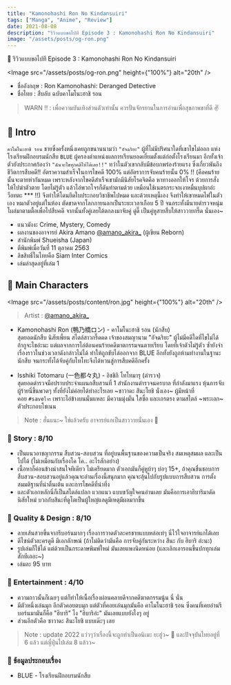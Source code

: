 ```yaml
---
title: "Kamonohashi Ron No Kindansuiri"
tags: ["Manga", "Anime", "Review"]
date: 2021-08-08
description: "รีวิวแบบขอไปที Episode 3 : Kamonohashi Ron No Kindansuiri"
image: "/assets/posts/og-ron.png"
---
```


📑 รีวิวแบบขอไปที Episode 3 : Kamonohashi Ron No Kindansuiri  <br />

<Image
  src="/assets/posts/og-ron.png"
  height={"100%"}
  alt="20th"
/>

<Space h="sm" />

- ชื่ออังกฤษ : Ron Kamonohashi: Deranged Detective
- ชื่อไทย : สืบลับ ฉบับคาโมโนะฮาชิ รอน 

<Space h="sm" />

> WARN ‼️ : เพื่อความบันเทิงส่วนตัวเท่านั้น ควรปั่นจักรยานในการอ่านเพื่อสุขภาพขาที่ดี ✌️

<Space h="sm" />

## 📌 Intro

`คาโมโนะฮาชิ รอน` ชายซึ่งครั้งหนึ่งเคยถูกขนานนามว่า `"อัจฉริยะ"` ผู้ที่ไม่มีปริศนาใดที่เขาไขไม่ออก แห่งโรงเรียนฝึกอบรมนักสืบ `BLUE`
ผู้ครองตำแหน่งผลการเรียนยอดเยี่ยมตั้งแต่ก่อตั้งโรงเรียนมา อีกทั้งเจ้าตัวยังประกาศก้องว่า `"ฉันจะไขทุกคดีให้ได้เลย!!"` 
ทว่าในตัวเขากลับมีข้อบกพร่องร้ายแรง ซึ่งเกี่ยวพันถึงชีวิตการสืบคดี!! อัตราความสำเร็จในการไขคดี 100% แต่อัตราการจับคนร้ายนั้น 0% !! (คือคนร้ายนั้นจะตายห่ากันหมด 
เพราะหลังจากไขคดีสำเร็จเขามักมีนิสัยโรคจิตคือ หาทางออกให้โจร ด้วยการสั่งให้ไปฆ่าตัวตาย โดยไม่รู้ตัว แล้วไอ่พวกโจรก็ดันทำตามด้วย เหมือนใช้เนตรกระจกเงาหมื่นบุปผาอ่ะ ว็อทตะ *** !!)
จึงทำให้โดนยึดใบประกอบวิชาชีพไปหมด และด้วยเหตุนี้เอง จึงทำให้เขาหมดไฟในตัวเอง หมกตัวอยู่แต่ในห้อง ตัดขาดจากโลกภายนอกเป็นระยะเวลาเกือบ 5 ปี จนกระทั้งมีนายตำรวจหนุ่มโผล่มาตามตื้อเพื่อไปสืบคดี 
จากนั้นทั้งคู่เลยได้ตกลงมาจับคู่ ดู๋ดี๊ เป็นคู่หูสายสืบให้สาววายกรี๊ด นั่นเอง~

- แนวมังงะ Crime, Mystery, Comedy
- ผลงานของอาจารย์ Akira Amano [@amano_akira_](https://twitter.com/amano_akira_?lang=en) (ผู้เขียน Reborn)
- สำนักพิมพ์ Shueisha (Japan)
- ตีพิมพ์เมื่อวันที่ 11 ตุลาคม 2563
- ลิขสิทธิ์ในไทยคือ Siam Inter Comics
- เล่มล่าสุดอยู่ที่เล่ม 1

<Space h="sm" />

## 📌 Main Characters

<Image
  src="/assets/posts/content/ron.jpg"
  height={"100%"}
  alt="20th"
/>

> Artist : [@amano_akira_](https://twitter.com/amano_akira_?lang=en)

<Space h="xs" />

- Kamonohashi Ron (鴨乃橋ロン) - คาโมโนะฮาชิ รอน (นักสืบ)  
  สุดยอดนักสืบ นิสัยเพี้ยน สไตล์สาวกรี๊ดดด เจ้าของสมญานาม "อัจฉริยะ" ผู้ไม่มีคดีใดที่ไขไม่ได้ ถ้ากูจะไขอ่ะนะ แต่ผลจากการไล่ต้อนคนร้ายคดีฆาตกรรมจนตายเรียบ โดยที่เจ้าตัวไม่รู้ตัว ซ้ำยังจำเรื่องราวในช่วงเวลาดังกล่าวไม่ได้ ทำให้ถูกขับไล่ออกจาก BLUE อีกทั้งยังถูกห้ามทำงานในฐานะนักสืบ จนกระทั้งได้จับคู่กับโทโทะจึงได้หวนสู่การสืบคดีอีกครั้ง

- Isshiki Totomaru (一色都々丸) - อิชชิกิ โทโทมารุ (ตำรวจ)  
  สุดยอดตำรวจมือปราบประจำแผนกสืบสวนที่ 1 สำนักงานตำรวจนครบาล ที่กำลังมาแรง หุ้นการจับผู้ร้ายนี่ขึ้นพวดๆ ทั้งที่ยังไม่ค่อยได้ทำอะไรเลย ~ชาวาดะ สึนะโยชิ นั่งเอง~ ผู้มีหน้าที่คอย `#saveโจร` เพราะไอ่ข้างบนนั่นแหละ มีความมุ่งมั่น ใสซื่อ และเถรตรง ตามสไตล์ ~พระเอก~ ตัวประกอบโชเนน

<Space h="xs" />

> Note : ฮั่นแนะ~ ใช่แล้วครับ อาจารย์แกเป็นสาววายนั่นเอง 🤭

<Space h="xs" />

### 📝 Story : 8/10

- เป็นแนวอาชญากรรม สืบสวน-สอบสวน ที่อยู่บนพื้นฐานของความเป็นจริง สมเหตุสมผล และเป็นไปได้ (ไม่เหมือนกับเรื่องโค โค.. อะไรสักอย่าง)
- เนื้อหาก็ค่อนข้างน่าสนใจทีเดียว ไม่เครียดมาก ตัวเอกมันก็คู่หูบ้าๆ บ่อๆ 15+, ถ้าคุณชื่นชอบการสืบสวน-สอบสวนอยู่แล้วคุณจะอ่านเรื่องนี้สนุกมาก คุณจะลุ้นไปกับรูปแบบการสืบสวน การตั้งสมมติฐานที่น่าตื่นเต้น และการไขคดีที่น่าทึ่ง
- และตัวเอกหลักนี่ก็เป็นสไตล์แปลก แวกแนว แบบขวัญใจคนอ่านเลย มันคือการเอาฮิบาริมาดัดนิสัยใหม่ บวกกับสึนะที่ดูโตเป็นผู้ใหญ่แลดูมีเหตุมีผลมากขึ้น

### 📝 Quality & Design : 8/10

- ลายเส้นสวยขึ้นจากรีบอร์นมากๆ เรื่องการวาดตัวละครชายแบบหล่อเท่ๆ นี่ไว้ใจอาจารย์แกได้เลย
- ดีไซน์ตัวละครดูดี มีเอกลักษณ์ (ถ้าไม่ติดว่ามันคือ การจับคู่กันระหว่าง สึนะ กับ ฮิบาริ อ่ะนะ)
- รูปเล่มก็ใช้ได้ แต่ด้วยเป็นกระดาษพิมพ์ใหม่ มันเลยแพงนิดหน่อย (และเลิกเอารอนขึ้นปกทุกเล่มสักทีเถอะ~)
- เล่มละ 95 บาท


### 📝 Entertainment : 4/10

- ความกาวนั้นก็เฉยๆ แต่ก็ทำให้เนื้อเรื่องผ่อนคลายดีจากคดีฆาตกรรมนู้น นี่ นั่น
- มีตัวหนึ่งเล่นมุก อีกตัวคอยตบมุก แต่ตัวที่คอยเล่นมุกมันคือ คาโมโนะฮาชิ รอน ซึ่งคนที่เคยอ่านรีบอร์นมามันก็คือ "ฮิบาริ" ไง "ฮิบาริอ่ะ" มันเลยแบบยังไงๆ อยู่
- ส่วนอีกตัวคือ ซาวาดะ สึนะโยชิ แบบเด๊ะๆ เลย

<Space h="sm" />

> Note :  update 2022 แว่วๆว่าเรื่องนี้จะถูกทำเป็นอนิเมะ ยะฮู่ว~ 🎉 และปัจจุบันไทยอยู่ที่ 6 แล้ว แต่ญี่ปุ่นไปเล่ม 8 แล้วว~

<Space h="sm" />

### 📝 ข้อมูลประกอบเรื่อง

- BLUE - โรงเรียนฝึกอบรมนักสืบ

<Space h="md" />
